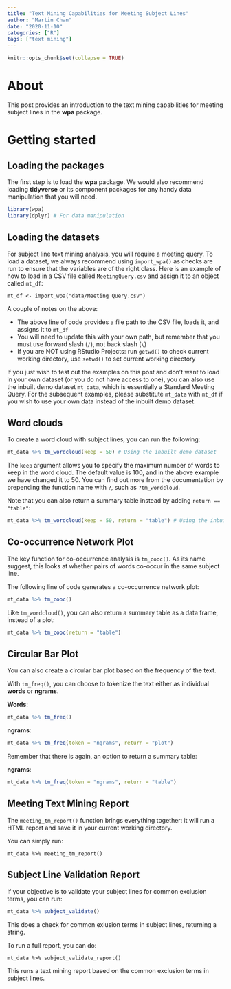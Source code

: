 ```yaml
---
title: "Text Mining Capabilities for Meeting Subject Lines"
author: "Martin Chan"
date: "2020-11-10"
categories: ["R"]
tags: ["text mining"]
---
```


```r
knitr::opts_chunk$set(collapse = TRUE)
```

# About

This post provides an introduction to the text mining capabilities for meeting subject lines in the **wpa** package.

# Getting started

## Loading the packages

The first step is to load the **wpa** package. We would also recommend loading **tidyverse** or its component packages for any handy data manipulation that you will need. 

```r
library(wpa)
library(dplyr) # For data manipulation
```

## Loading the datasets

For subject line text mining analysis, you will require a meeting query. To load a dataset, we always recommend using `import_wpa()` as checks are run to ensure that the variables are of the right class. Here is an example of how to load in a CSV file called `MeetingQuery.csv` and assign it to an object called `mt_df`:

```
mt_df <- import_wpa("data/Meeting Query.csv")

```

A couple of notes on the above:

- The above line of code provides a file path to the CSV file, loads it, and assigns it to `mt_df`
- You will need to update this with your own path, but remember that you must use forward slash (`/`), not back slash (`\`)
- If you are NOT using RStudio Projects: run `getwd()` to check current working directory, use `setwd()` to set current working directory

If you just wish to test out the examples on this post and don't want to load in your own dataset (or you do not have access to one), you can also use the inbuilt demo dataset `mt_data`, which is essentially a Standard Meeting Query. For the subsequent examples, please substitute `mt_data` with `mt_df` if you wish to use your own data instead of the inbuilt demo dataset.

## Word clouds

To create a word cloud with subject lines, you can run the following:

```r

mt_data %>% tm_wordcloud(keep = 50) # Using the inbuilt demo dataset

```

The `keep` argument allows you to specify the maximum number of words to keep in the word cloud. The default value is 100, and in the above example we have changed it to 50. You can find out more from the documentation by prepending the function name with `?`, such as `?tm_wordcloud`.

Note that you can also return a summary table instead by adding `return == "table"`:

```r

mt_data %>% tm_wordcloud(keep = 50, return = "table") # Using the inbuilt demo dataset

```


## Co-occurrence Network Plot

The key function for co-occurrence analysis is `tm_cooc()`. As its name suggest, this looks at whether pairs of words co-occur in the same subject line.

The following line of code generates a co-occurrence network plot:

```r

mt_data %>% tm_cooc()

```

Like `tm_wordcloud()`, you can also return a summary table as a data frame, instead of a plot:

```r

mt_data %>% tm_cooc(return = "table")

```

## Circular Bar Plot

You can also create a circular bar plot based on the frequency of the text. 

With `tm_freq()`, you can choose to tokenize the text either as individual **words** or **ngrams**.

**Words**:

```r

mt_data %>% tm_freq()

```

**ngrams**:

```r

mt_data %>% tm_freq(token = "ngrams", return = "plot")

```

Remember that there is again, an option to return a summary table:

**ngrams**:

```r

mt_data %>% tm_freq(token = "ngrams", return = "table")

```

## Meeting Text Mining Report

The `meeting_tm_report()` function brings everything together: it will run a HTML report and save it in your current working directory.

You can simply run:

```
mt_data %>% meeting_tm_report() 
```

## Subject Line Validation Report

If your objective is to validate your subject lines for common exclusion terms, you can run:

```r

mt_data %>% subject_validate() 

```

This does a check for common exlusion terms in subject lines, returning a string.


To run a full report, you can do:

```
mt_data %>% subject_validate_report() 
```

This runs a text mining report based on the common exclusion terms in subject lines.

